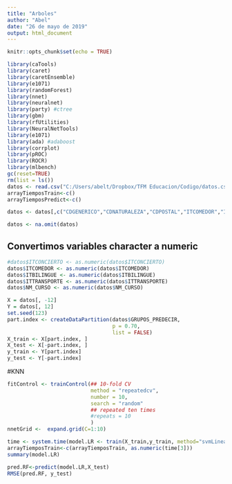 ```yaml
---
title: "Arboles"
author: "Abel"
date: "26 de mayo de 2019"
output: html_document
---
```


```r
knitr::opts_chunk$set(echo = TRUE)
```

```r
library(caTools)
library(caret)
library(caretEnsemble)
library(e1071)
library(randomForest)
library(nnet)
library(neuralnet)
library(party) #ctree
library(gbm)
library(rfUtilities)
library(NeuralNetTools)
library(e1071)
library(ada) #adaboost
library(corrplot)
library(pROC)
library(ROCR) 
library(mlbench)
gc(reset=TRUE)
rm(list = ls())
datos <- read.csv("C:/Users/abelt/Dropbox/TFM Educacion/Codigo/datos.csv")
arrayTiemposTrain<-c()
arrayTiemposPredict<-c()
```

```r

datos <- datos[,c("CDGENERICO","CDNATURALEZA","CDPOSTAL","ITCOMEDOR","ITTRANSPORTE","ITBILINGUE","CD_NIVEL","NM_CURSO","NM_ALUMNOS","NM_UNIDADES","RATIO","GRUPOS_PREDECIR")]

datos <- na.omit(datos)

```

## Convertimos variables character a numeric
```r
#datos$ITCONCIERTO <- as.numeric(datos$ITCONCIERTO)
datos$ITCOMEDOR <- as.numeric(datos$ITCOMEDOR)
datos$ITBILINGUE <- as.numeric(datos$ITBILINGUE)
datos$ITTRANSPORTE <- as.numeric(datos$ITTRANSPORTE)
datos$NM_CURSO <- as.numeric(datos$NM_CURSO)

```



```r
X = datos[, -12]
Y = datos[, 12]
set.seed(123)
part.index <- createDataPartition(datos$GRUPOS_PREDECIR, 
                                  p = 0.70,                         
                                  list = FALSE)
X_train <- X[part.index, ]
X_test <- X[-part.index, ]
y_train <- Y[part.index]
y_test <- Y[-part.index]
```

#KNN
```r
fitControl <- trainControl(## 10-fold CV
                           method = "repeatedcv",
                           number = 10,
                           search = "random"
                           ## repeated ten times
                           #repeats = 10
                           )
nnetGrid <-  expand.grid(C=1:10)

time <- system.time(model.LR <- train(X_train,y_train, method="svmLinear", family="binomial", trControl = fitControl, tuneGrid =nnetGrid))
arrayTiemposTrain<-c(arrayTiemposTrain, as.numeric(time[3]))
summary(model.LR)
```
```r
pred.RF<-predict(model.LR,X_test)
RMSE(pred.RF, y_test)
```
